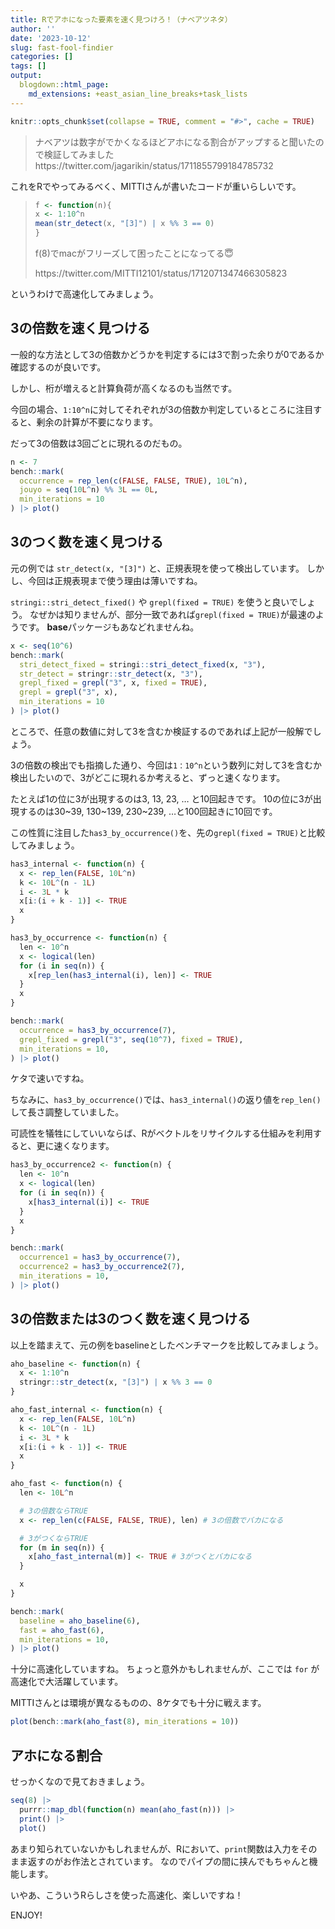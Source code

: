 ```yaml
---
title: Rでアホになった要素を速く見つけろ！（ナベアツネタ）
author: ''
date: '2023-10-12'
slug: fast-fool-findier
categories: []
tags: []
output:
  blogdown::html_page:
    md_extensions: +east_asian_line_breaks+task_lists
---
```


```r
knitr::opts_chunk$set(collapse = TRUE, comment = "#>", cache = TRUE)
```

> ナベアツは数字がでかくなるほどアホになる割合がアップすると聞いたので検証してみました
> https://twitter.com/jagarikin/status/1711855799184785732

これをRでやってみるべく、MITTIさんが書いたコードが重いらしいです。

>
    ``` r
    f <- function(n){
      x <- 1:10^n
      mean(str_detect(x, "[3]") | x %% 3 == 0)
    }
    ```
>
> f(8)でmacがフリーズして困ったことになってる😇
>
> https://twitter.com/MITTI12101/status/1712071347466305823

というわけで高速化してみましょう。



## 3の倍数を速く見つける

一般的な方法として3の倍数かどうかを判定するには3で割った余りが0であるか確認するのが良いです。

しかし、桁が増えると計算負荷が高くなるのも当然です。

今回の場合、`1:10^n`に対してそれぞれが3の倍数か判定しているところに注目すると、剰余の計算が不要になります。

だって3の倍数は3回ごとに現れるのだもの。

```r
n <- 7
bench::mark(
  occurrence = rep_len(c(FALSE, FALSE, TRUE), 10L^n),
  jouyo = seq(10L^n) %% 3L == 0L,
  min_iterations = 10
) |> plot()
```

## 3のつく数を速く見つける

元の例では `str_detect(x, "[3]")` と、正規表現を使って検出しています。
しかし、今回は正規表現まで使う理由は薄いですね。

`stringi::stri_detect_fixed()` や `grepl(fixed = TRUE)` を使うと良いでしょう。
なぜかは知りませんが、部分一致であれば`grepl(fixed = TRUE)`が最速のようです。
**base**パッケージもあなどれませんね。

``` r
x <- seq(10^6)
bench::mark(
  stri_detect_fixed = stringi::stri_detect_fixed(x, "3"),
  str_detect = stringr::str_detect(x, "3"),
  grepl_fixed = grepl("3", x, fixed = TRUE),
  grepl = grepl("3", x),
  min_iterations = 10
) |> plot()
```

ところで、任意の数値に対して3を含むか検証するのであれば上記が一般解でしょう。

3の倍数の検出でも指摘した通り、今回は`1：10^n`という数列に対して3を含むか検出したいので、3がどこに現れるか考えると、ずっと速くなります。

たとえば1の位に3が出現するのは3, 13, 23, ... と10回起きです。
10の位に3が出現するのは30\~39, 130\~139, 230\~239, ...と100回起きに10回です。

この性質に注目した`has3_by_occurrence()`を、先の`grepl(fixed = TRUE)`と比較してみましょう。

```r
has3_internal <- function(n) {
  x <- rep_len(FALSE, 10L^n)
  k <- 10L^(n - 1L)
  i <- 3L * k
  x[i:(i + k - 1)] <- TRUE
  x
}

has3_by_occurrence <- function(n) {
  len <- 10^n
  x <- logical(len)
  for (i in seq(n)) {
    x[rep_len(has3_internal(i), len)] <- TRUE
  }
  x
}

bench::mark(
  occurrence = has3_by_occurrence(7),
  grepl_fixed = grepl("3", seq(10^7), fixed = TRUE),
  min_iterations = 10,
) |> plot()
```

ケタで速いですね。

ちなみに、`has3_by_occurrence()`では、`has3_internal()`の返り値を`rep_len()`して長さ調整していました。

可読性を犠牲にしていいならば、Rがベクトルをリサイクルする仕組みを利用すると、更に速くなります。

```r
has3_by_occurrence2 <- function(n) {
  len <- 10^n
  x <- logical(len)
  for (i in seq(n)) {
    x[has3_internal(i)] <- TRUE
  }
  x
}

bench::mark(
  occurrence1 = has3_by_occurrence(7),
  occurrence2 = has3_by_occurrence2(7),
  min_iterations = 10,
) |> plot()
```

## 3の倍数または3のつく数を速く見つける

以上を踏まえて、元の例をbaselineとしたベンチマークを比較してみましょう。

```r
aho_baseline <- function(n) {
  x <- 1:10^n
  stringr::str_detect(x, "[3]") | x %% 3 == 0
}

aho_fast_internal <- function(n) {
  x <- rep_len(FALSE, 10L^n)
  k <- 10L^(n - 1L)
  i <- 3L * k
  x[i:(i + k - 1)] <- TRUE
  x
}

aho_fast <- function(n) {
  len <- 10L^n

  # 3の倍数ならTRUE
  x <- rep_len(c(FALSE, FALSE, TRUE), len) # 3の倍数でバカになる

  # 3がつくならTRUE
  for (m in seq(n)) {
    x[aho_fast_internal(m)] <- TRUE # 3がつくとバカになる
  }

  x
}

bench::mark(
  baseline = aho_baseline(6),
  fast = aho_fast(6),
  min_iterations = 10,
) |> plot()
```

十分に高速化していますね。
ちょっと意外かもしれませんが、ここでは `for` が高速化で大活躍しています。

MITTIさんとは環境が異なるものの、8ケタでも十分に戦えます。

```r
plot(bench::mark(aho_fast(8), min_iterations = 10))
```

## アホになる割合

せっかくなので見ておきましょう。

```r
seq(8) |>
  purrr::map_dbl(function(n) mean(aho_fast(n))) |>
  print() |>
  plot()
```

あまり知られていないかもしれませんが、Rにおいて、`print`関数は入力をそのまま返すのがお作法とされています。
なのでパイプの間に挟んでもちゃんと機能します。

いやあ、こういうRらしさを使った高速化、楽しいですね！

ENJOY!
